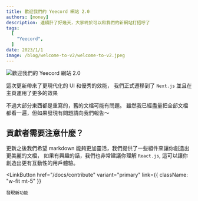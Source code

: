 ```yaml
---
title: 歡迎我們的 Yeecord 網站 2.0
authors: [money]
description: 連續肝了好幾天，大家終於可以和我們的新網站打招呼了
tags:
  [
	"Yeecord",
  ]
date: 2023/1/1
image: /blog/welcome-to-v2/welcome-to-v2.jpeg
---
```



![歡迎我們的 Yeecord 網站 2.0](/blog/welcome-to-v2/welcome-to-v2.jpeg)

這次更新帶來了更現代化的 UI 和優秀的效能，
我們正式遷移到了 `Next.js` 並且在主頁運用了更多的效果

不過大部分東西都是重寫的，舊的文檔可能有問題。
雖然我已經盡量把全部文檔都看一遍，但如果發現有問題請向我們報告～

## 貢獻者需要注意什麼？

更新之後我們希望 markdown 能夠更加靈活，我們提供了一些組件來讓你創造出更美麗的文檔，
如果有興趣的話，我們也非常建議你理解 `React.js`, 這可以讓你創造出更有互動性的用戶體驗。

<LinkButton
    href="/docs/contribute"
    variant="primary"
    link={{ className: "w-fit mt-5" }}
>
    發現新功能
</LinkButton>
